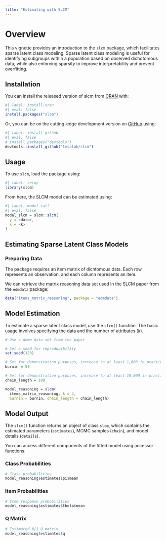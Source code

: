 ```yaml
---
title: "Estimating with SLCM"
---
```


# Overview

This vignette provides an introduction to the `slcm` package, which facilitates 
sparse latent class modeling. Sparse latent class modeling is useful for 
identifying subgroups within a population based on observed dichotomous data, 
while also enforcing sparsity to improve interpretability and prevent overfitting.

## Installation

You can install the released version of slcm from
[CRAN](https://CRAN.R-project.org) with:


```r
#| label: install-cran
#| eval: false
install.packages("slcm")
```

Or, you can be on the cutting-edge development version on
[GitHub](https://github.com/tmsalab/slcm) using:

```r
#| label: install-github
#| eval: false
# install.packages("devtools")
devtools::install_github("tmsalab/slcm")
```

## Usage

To use `slcm`, load the package using:

```r
#| label: setup
library(slcm)
```

From here, the SLCM model can be estimated using:

```r
#| label: model-call
#| eval: false
model_slcm = slcm::slcm(
  y = <data>,
  k = <k>
)
```

## Estimating Sparse Latent Class Models

### Preparing Data

The package requires an item matrix of dichtomous data. 
Each row represents an observation, and each column represents an item.

We can retrieve the matrix reasoning data set used in the SLCM paper from the
`edmdata` package:

```r
data("items_matrix_reasoning", package = "edmdata")
```

## Model Estimation

To estimate a sparse latent class model, use the `slcm()` function. 
The basic usage involves specifying the data and the number of attributes ($k$).


```r
# Use a demo data set from the paper

# Set a seed for reproducibility
set.seed(123)

# Set for demonstration purposes, increase to at least 1,000 in practice.
burnin = 50       

# Set for demonstration purposes, increase to at least 10,000 in practice. 
chain_length = 100 

model_reasoning = slcm(
  items_matrix_reasoning, k = 4, 
  burnin = burnin, chain_length = chain_length)
```

## Model Output

The `slcm()` function returns an object of class `slcm`, which contains the 
estimated parameters (`estimates`), MCMC samples (`chain`), and model details 
(`details`).

You can access different components of the fitted model using accessor functions:


### Class Probabilities

```r
# Class probabilities
model_reasoning$estimates$pi$mean
```

### Item Probabilities

```r
# Item response probabilities
model_reasoning$estimates$theta$mean
```

### Q Matrix

```r
# Estimated 0/1 Q matrix
model_reasoning$estimates$q
```
